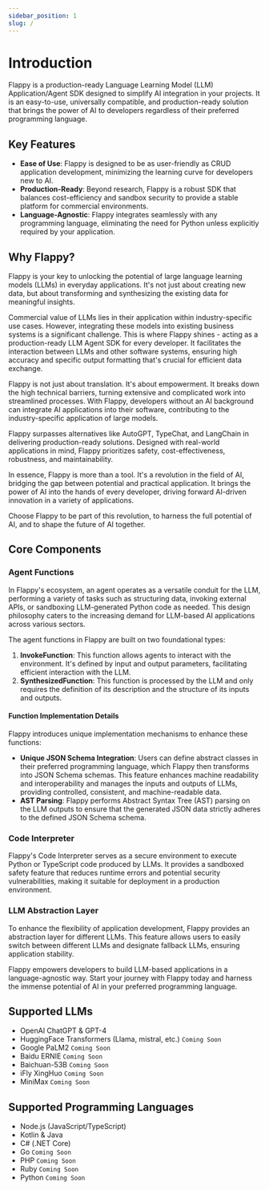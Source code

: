 ```yaml
---
sidebar_position: 1
slug: /
---
```


# Introduction

Flappy is a production-ready Language Learning Model (LLM) Application/Agent SDK designed to simplify AI integration in your projects. It is an easy-to-use, universally compatible, and production-ready solution that brings the power of AI to developers regardless of their preferred programming language.

## Key Features

- **Ease of Use**: Flappy is designed to be as user-friendly as CRUD application development, minimizing the learning curve for developers new to AI.
- **Production-Ready**: Beyond research, Flappy is a robust SDK that balances cost-efficiency and sandbox security to provide a stable platform for commercial environments.
- **Language-Agnostic**: Flappy integrates seamlessly with any programming language, eliminating the need for Python unless explicitly required by your application.

## Why Flappy?

Flappy is your key to unlocking the potential of large language learning models (LLMs) in everyday applications. It's not just about creating new data, but about transforming and synthesizing the existing data for meaningful insights.

Commercial value of LLMs lies in their application within industry-specific use cases. However, integrating these models into existing business systems is a significant challenge. This is where Flappy shines - acting as a production-ready LLM Agent SDK for every developer. It facilitates the interaction between LLMs and other software systems, ensuring high accuracy and specific output formatting that's crucial for efficient data exchange.

Flappy is not just about translation. It's about empowerment. It breaks down the high technical barriers, turning extensive and complicated work into streamlined processes. With Flappy, developers without an AI background can integrate AI applications into their software, contributing to the industry-specific application of large models.

Flappy surpasses alternatives like AutoGPT, TypeChat, and LangChain in delivering production-ready solutions. Designed with real-world applications in mind, Flappy prioritizes safety, cost-effectiveness, robustness, and maintainability.

In essence, Flappy is more than a tool. It's a revolution in the field of AI, bridging the gap between potential and practical application. It brings the power of AI into the hands of every developer, driving forward AI-driven innovation in a variety of applications.

Choose Flappy to be part of this revolution, to harness the full potential of AI, and to shape the future of AI together.

## Core Components

### Agent Functions

In Flappy's ecosystem, an agent operates as a versatile conduit for the LLM, performing a variety of tasks such as structuring data, invoking external APIs, or sandboxing LLM-generated Python code as needed. This design philosophy caters to the increasing demand for LLM-based AI applications across various sectors.

The agent functions in Flappy are built on two foundational types:

1. **InvokeFunction**: This function allows agents to interact with the environment. It's defined by input and output parameters, facilitating efficient interaction with the LLM.
2. **SynthesizedFunction**: This function is processed by the LLM and only requires the definition of its description and the structure of its inputs and outputs.

#### Function Implementation Details

Flappy introduces unique implementation mechanisms to enhance these functions:

- **Unique JSON Schema Integration**: Users can define abstract classes in their preferred programming language, which Flappy then transforms into JSON Schema schemas. This feature enhances machine readability and interoperability and manages the inputs and outputs of LLMs, providing controlled, consistent, and machine-readable data.
- **AST Parsing**: Flappy performs Abstract Syntax Tree (AST) parsing on the LLM outputs to ensure that the generated JSON data strictly adheres to the defined JSON Schema schema.

### Code Interpreter

Flappy's Code Interpreter serves as a secure environment to execute Python or TypeScript code produced by LLMs. It provides a sandboxed safety feature that reduces runtime errors and potential security vulnerabilities, making it suitable for deployment in a production environment.

### LLM Abstraction Layer

To enhance the flexibility of application development, Flappy provides an abstraction layer for different LLMs. This feature allows users to easily switch between different LLMs and designate fallback LLMs, ensuring application stability.

Flappy empowers developers to build LLM-based applications in a language-agnostic way. Start your journey with Flappy today and harness the immense potential of AI in your preferred programming language.

## Supported LLMs

- OpenAI ChatGPT & GPT-4
- HuggingFace Transformers (Llama, mistral, etc.) `Coming Soon`
- Google PaLM2 `Coming Soon`
- Baidu ERNIE `Coming Soon`
- Baichuan-53B `Coming Soon`
- iFly XingHuo `Coming Soon`
- MiniMax `Coming Soon`


## Supported Programming Languages

- Node.js (JavaScript/TypeScript)
- Kotlin & Java
- C# (.NET Core)
- Go `Coming Soon`
- PHP `Coming Soon`
- Ruby `Coming Soon`
- Python `Coming Soon`
